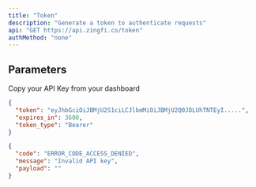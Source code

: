 ```yaml
---
title: "Token"
description: "Generate a token to authenticate requests"
api: "GET https://api.zingfi.co/token"
authMethod: "none"
---
```


## Parameters
<ParamField query="api_key" type="string" required>
  Copy your API Key from your dashboard
</ParamField>

<ResponseExample>

```json 200
{
  "token": "eyJhbGciOiJBMjU2S1ciLCJlbmMiOiJBMjU2Q0JDLUhTNTEyI.....",
  "expires_in": 3600,
  "token_type": "Bearer"
}
```

```json 403
{
  "code": "ERROR_CODE_ACCESS_DENIED",
  "message": "Invalid API key",
  "payload": ""
}
```

</ResponseExample>
